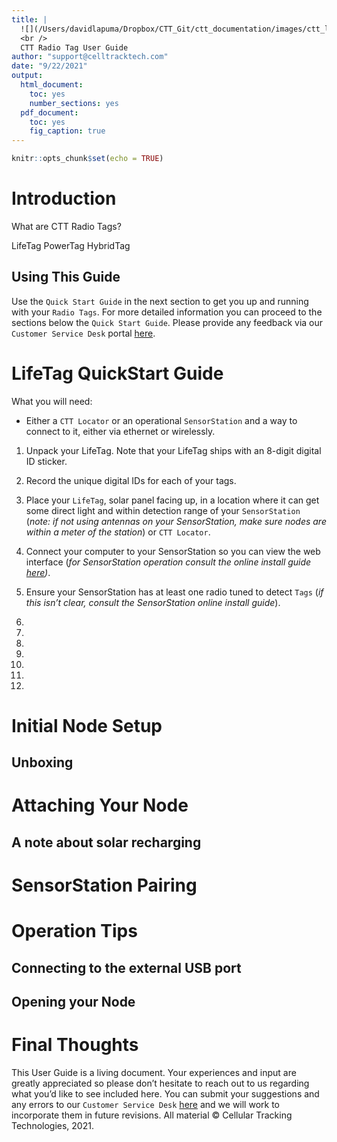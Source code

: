 ```yaml
---
title: |
  ![](/Users/davidlapuma/Dropbox/CTT_Git/ctt_documentation/images/ctt_logo.png){width=3in}  
  <br />
  CTT Radio Tag User Guide
author: "support@celltracktech.com"
date: "9/22/2021"
output:
  html_document:
    toc: yes
    number_sections: yes
  pdf_document:
    toc: yes
    fig_caption: true
---
```


```r
knitr::opts_chunk$set(echo = TRUE)
```

# Introduction

What are CTT Radio Tags?

LifeTag
PowerTag
HybridTag

## Using This Guide

Use the `Quick Start Guide` in the next section to get you up and running with your `Radio Tags`. For more detailed information you can proceed to the sections below the `Quick Start Guide`. Please provide any feedback via our `Customer Service Desk` portal [here](https://celltracktech.com/support-customer-service-desk/).

# LifeTag QuickStart Guide

What you will need:

* Either a `CTT Locator` or an operational `SensorStation` and a way to connect to it, either via ethernet or wirelessly.

1. Unpack your LifeTag. Note that your LifeTag ships with an 8-digit digital ID sticker. 

2. Record the unique digital IDs for each of your tags.

3. Place your `LifeTag`, solar panel facing up, in a location where it can get some direct light and within detection range of your `SensorStation` (*note: if not using antennas on your SensorStation, make sure nodes are within a meter of the station*) or `CTT Locator`.

3. Connect your computer to your SensorStation so you can view the web interface (*for SensorStation operation consult the online install guide [here](https://cellular-tracking-technologies.github.io/ctt_documentation/v2-SensorStation-User-Guide.html#connecting-to-your-sensorstation-web-interface))*.

4. Ensure your SensorStation has at least one radio tuned to detect `Tags` (*if this isn't clear, consult the SensorStation online install guide*).

5. 


6. 

7. 

8. 

9. 

10. 

11. 

# Initial Node Setup
 

## Unboxing


# Attaching Your Node


## A note about solar recharging

# SensorStation Pairing

# Operation Tips

## Connecting to the external USB port
## Opening your Node


# Final Thoughts

This User Guide is a living document. Your experiences and input are greatly appreciated so please don't hesitate to reach out to us regarding what you'd like to see included here. You can submit your suggestions and any errors to our `Customer Service Desk` [here](https://celltracktech.com/support-customer-service-desk/) and we will work to incorporate them in future revisions. All material © Cellular Tracking Technologies, 2021.